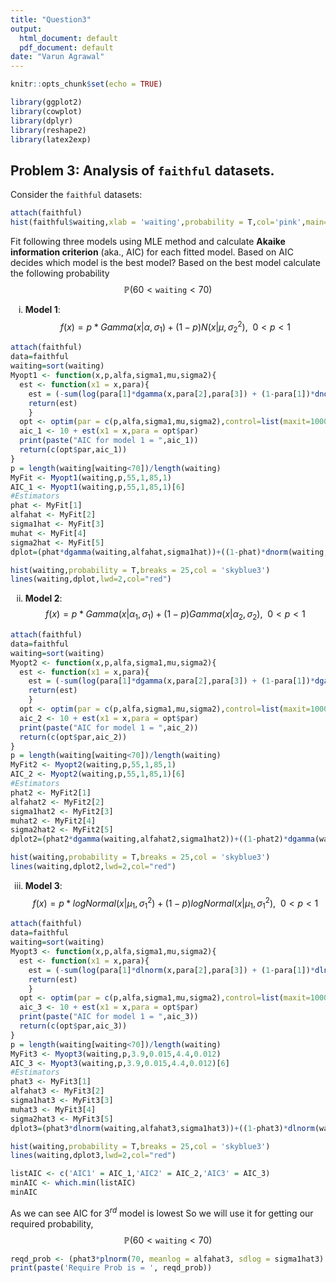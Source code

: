 ---
title: "Question3"
output:
  html_document: default
  pdf_document: default
date: "Varun Agrawal"
---

```{r setup, include=FALSE}
knitr::opts_chunk$set(echo = TRUE)
```
```{r,echo=FALSE,warning=FALSE,message=FALSE}
library(ggplot2)
library(cowplot)
library(dplyr)
library(reshape2)
library(latex2exp)
```

## Problem 3: Analysis of `faithful` datasets.

Consider the `faithful` datasets:
```{r}
attach(faithful)
hist(faithful$waiting,xlab = 'waiting',probability = T,col='pink',main='')
```

Fit following three models using MLE method and calculate **Akaike information criterion** (aka., AIC) for each fitted model. Based on AIC decides which model is the best model? Based on the best model calculate the following probability
$$
\mathbb{P}(60<\texttt{waiting}<70)
$$

(i) **Model 1**:
$$
f(x)=p*Gamma(x|\alpha,\sigma_1)+(1-p)N(x|\mu,\sigma_2^2),~~0<p<1
$$

```{r, warning=FALSE,message=FALSE}
attach(faithful)
data=faithful
waiting=sort(waiting)
Myopt1 <- function(x,p,alfa,sigma1,mu,sigma2){
  est <- function(x1 = x,para){
    est = (-sum(log(para[1]*dgamma(x,para[2],para[3]) + (1-para[1])*dnorm(x,para[4],para[5]))))
    return(est)
    }
  opt <- optim(par = c(p,alfa,sigma1,mu,sigma2),control=list(maxit=10000), fn = est,x1 = x)
  aic_1 <- 10 + est(x1 = x,para = opt$par)
  print(paste("AIC for model 1 = ",aic_1))
  return(c(opt$par,aic_1))
}
p = length(waiting[waiting<70])/length(waiting)
MyFit <- Myopt1(waiting,p,55,1,85,1)
AIC_1 <- Myopt1(waiting,p,55,1,85,1)[6]
#Estimators
phat <- MyFit[1]
alfahat <- MyFit[2]
sigma1hat <- MyFit[3]
muhat <- MyFit[4]
sigma2hat <- MyFit[5]
dplot=(phat*dgamma(waiting,alfahat,sigma1hat))+((1-phat)*dnorm(waiting,muhat,sigma2hat))

hist(waiting,probability = T,breaks = 25,col = 'skyblue3')
lines(waiting,dplot,lwd=2,col="red")

```


(ii) **Model 2**:
$$
f(x)=p*Gamma(x|\alpha_1,\sigma_1)+(1-p)Gamma(x|\alpha_2,\sigma_2),~~0<p<1
$$

```{r, warning=FALSE,message=FALSE}

attach(faithful)
data=faithful
waiting=sort(waiting)
Myopt2 <- function(x,p,alfa,sigma1,mu,sigma2){
  est <- function(x1 = x,para){
    est = (-sum(log(para[1]*dgamma(x,para[2],para[3]) + (1-para[1])*dgamma(x,para[4],para[5]))))
    return(est)
    }
  opt <- optim(par = c(p,alfa,sigma1,mu,sigma2),control=list(maxit=10000), fn = est,x1 = x)
  aic_2 <- 10 + est(x1 = x,para = opt$par)
  print(paste("AIC for model 1 = ",aic_2))
  return(c(opt$par,aic_2))
}
p = length(waiting[waiting<70])/length(waiting)
MyFit2 <- Myopt2(waiting,p,55,1,85,1)
AIC_2 <- Myopt2(waiting,p,55,1,85,1)[6]
#Estimators
phat2 <- MyFit2[1]
alfahat2 <- MyFit2[2]
sigma1hat2 <- MyFit2[3]
muhat2 <- MyFit2[4]
sigma2hat2 <- MyFit2[5]
dplot2=(phat2*dgamma(waiting,alfahat2,sigma1hat2))+((1-phat2)*dgamma(waiting,muhat2,sigma2hat2))

hist(waiting,probability = T,breaks = 25,col = 'skyblue3')
lines(waiting,dplot2,lwd=2,col="red")
```
(iii) **Model 3**:
$$
f(x)=p*logNormal(x|\mu_1,\sigma_1^2)+(1-p)logNormal(x|\mu_1,\sigma_1^2),~~0<p<1
$$

```{r, warning=FALSE,message=FALSE}
attach(faithful)
data=faithful
waiting=sort(waiting)
Myopt3 <- function(x,p,alfa,sigma1,mu,sigma2){
  est <- function(x1 = x,para){
    est = (-sum(log(para[1]*dlnorm(x,para[2],para[3]) + (1-para[1])*dlnorm(x,para[4],para[5]))))
    return(est)
    }
  opt <- optim(par = c(p,alfa,sigma1,mu,sigma2),control=list(maxit=10000), fn = est,x1 = x)
  aic_3 <- 10 + est(x1 = x,para = opt$par)
  print(paste("AIC for model 1 = ",aic_3))
  return(c(opt$par,aic_3))
}
p = length(waiting[waiting<70])/length(waiting)
MyFit3 <- Myopt3(waiting,p,3.9,0.015,4.4,0.012)
AIC_3 <- Myopt3(waiting,p,3.9,0.015,4.4,0.012)[6]
#Estimators
phat3 <- MyFit3[1]
alfahat3 <- MyFit3[2]
sigma1hat3 <- MyFit3[3]
muhat3 <- MyFit3[4]
sigma2hat3 <- MyFit3[5]
dplot3=(phat3*dlnorm(waiting,alfahat3,sigma1hat3))+((1-phat3)*dlnorm(waiting,muhat3,sigma2hat3))

hist(waiting,probability = T,breaks = 25,col = 'skyblue3')
lines(waiting,dplot3,lwd=2,col="red")
```

```{r,warning=FALSE,message=FALSE}
listAIC <- c('AIC1' = AIC_1,'AIC2' = AIC_2,'AIC3' = AIC_3)
minAIC <- which.min(listAIC)
minAIC
```

As we can see AIC for 3$^{rd}$ model is lowest So we will use it for getting our required probability, $$\mathbb{P}(60<\texttt{waiting}<70)$$


```{r,warning=FALSE,message=FALSE}
reqd_prob <- (phat3*plnorm(70, meanlog = alfahat3, sdlog = sigma1hat3) + (1-phat3)*plnorm(70, meanlog = muhat3, sdlog = sigma2hat3)) - (phat3*plnorm(60, meanlog = alfahat3, sdlog = sigma1hat3) + (1-phat3)*plnorm(60, meanlog = muhat3, sdlog = sigma2hat3))
print(paste('Require Prob is = ', reqd_prob))
```